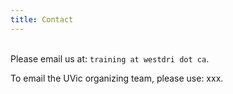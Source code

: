 ```yaml
---
title: Contact
---
```

<br>
Please email us at: `training at westdri dot ca`.

To email the UVic organizing team, please use: xxx.
